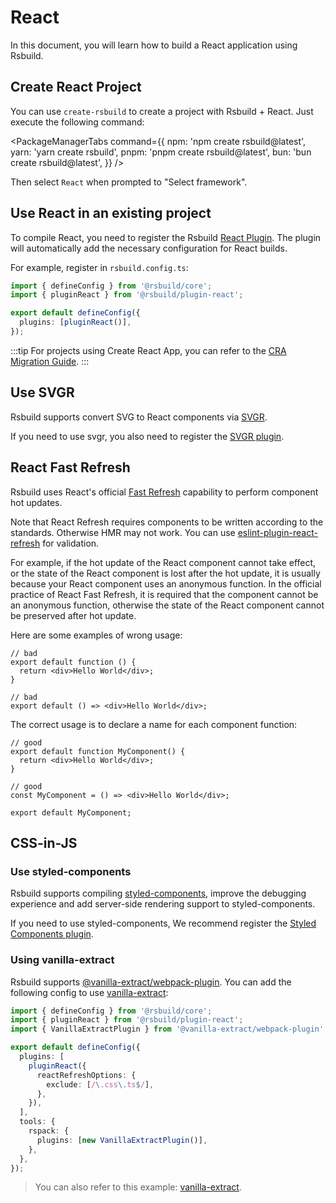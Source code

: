 # React

In this document, you will learn how to build a React application using Rsbuild.

## Create React Project

You can use `create-rsbuild` to create a project with Rsbuild + React. Just execute the following command:


<PackageManagerTabs
  command={{
    npm: 'npm create rsbuild@latest',
    yarn: 'yarn create rsbuild',
    pnpm: 'pnpm create rsbuild@latest',
    bun: 'bun create rsbuild@latest',
  }}
/>

Then select `React` when prompted to "Select framework".

## Use React in an existing project

To compile React, you need to register the Rsbuild [React Plugin](/plugins/list/plugin-react). The plugin will automatically add the necessary configuration for React builds.

For example, register in `rsbuild.config.ts`:

```ts title="rsbuild.config.ts"
import { defineConfig } from '@rsbuild/core';
import { pluginReact } from '@rsbuild/plugin-react';

export default defineConfig({
  plugins: [pluginReact()],
});
```

:::tip
For projects using Create React App, you can refer to the [CRA Migration Guide](/guide/migration/cra).
:::

## Use SVGR

Rsbuild supports convert SVG to React components via [SVGR](https://react-svgr.com/).

If you need to use svgr, you also need to register the [SVGR plugin](/plugins/list/plugin-svgr).


<DeployApp />

## React Fast Refresh

Rsbuild uses React's official [Fast Refresh](https://www.npmjs.com/package/react-refresh) capability to perform component hot updates.

Note that React Refresh requires components to be written according to the standards. Otherwise HMR may not work. You can use [eslint-plugin-react-refresh](https://github.com/ArnaudBarre/eslint-plugin-react-refresh) for validation.

For example, if the hot update of the React component cannot take effect, or the state of the React component is lost after the hot update, it is usually because your React component uses an anonymous function. In the official practice of React Fast Refresh, it is required that the component cannot be an anonymous function, otherwise the state of the React component cannot be preserved after hot update.

Here are some examples of wrong usage:

```tsx
// bad
export default function () {
  return <div>Hello World</div>;
}

// bad
export default () => <div>Hello World</div>;
```

The correct usage is to declare a name for each component function:

```tsx
// good
export default function MyComponent() {
  return <div>Hello World</div>;
}

// good
const MyComponent = () => <div>Hello World</div>;

export default MyComponent;
```

## CSS-in-JS

### Use styled-components

Rsbuild supports compiling [styled-components](https://github.com/styled-components/styled-components), improve the debugging experience and add server-side rendering support to styled-components.

If you need to use styled-components, We recommend register the [Styled Components plugin](/plugins/list/plugin-styled-components).

### Using vanilla-extract

Rsbuild supports [@vanilla-extract/webpack-plugin](https://www.npmjs.com/package/@vanilla-extract/webpack-plugin). You can add the following config to use [vanilla-extract](https://github.com/vanilla-extract-css/vanilla-extract):

```ts title="rsbuild.config.ts"
import { defineConfig } from '@rsbuild/core';
import { pluginReact } from '@rsbuild/plugin-react';
import { VanillaExtractPlugin } from '@vanilla-extract/webpack-plugin';

export default defineConfig({
  plugins: [
    pluginReact({
      reactRefreshOptions: {
        exclude: [/\.css\.ts$/],
      },
    }),
  ],
  tools: {
    rspack: {
      plugins: [new VanillaExtractPlugin()],
    },
  },
});
```

> You can also refer to this example: [vanilla-extract](https://github.com/rspack-contrib/rspack-examples/tree/main/rsbuild/vanilla-extract).
